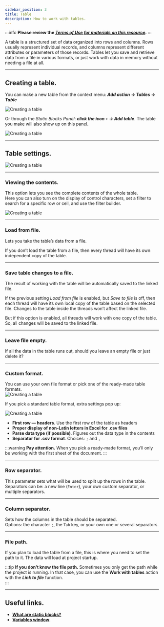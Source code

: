 ```yaml
---
sidebar_position: 3
title: Table
description: How to work with tables.
--- 
```

:::info **Please review the [*Terms of Use for materials on this resource*](../../Disclaimer).**
:::   

A table is a structured set of data organized into rows and columns. Rows usually represent individual records, and columns represent different attributes or parameters of those records. Tables let you save and retrieve data from a file in various formats, or just work with data in memory without needing a file at all.  
_______________________________________________ 
## Creating a table.  
You can make a new table from the context menu: ***Add action → Tables → Table***  

![Creating a table](./assets/Tables/Tables_pic1.png) 

Or through the *Static Blocks Panel*: ***click the icon*** `+` ***→ Add table***. The table you make will also show up on this panel.    

![Creating a table](./assets/Tables/Tables_pic2.png)   
_______________________________________________ 
## Table settings.  
![Creating a table](./assets/Tables/Tables_pic3.png)  
_______________________________________________ 
### Viewing the contents.  
This option lets you see the complete contents of the whole table.  
Here you can also turn on the display of control characters, set a filter to search for a specific row or cell, and use the filter builder.

![Creating a table](./assets/Tables/Tables_pic6.png) 
_______________________________________________ 
### Load from file.  
Lets you take the table’s data from a file.  

If you don’t load the table from a file, then every thread will have its own independent copy of the table.  
_______________________________________________ 
### Save table changes to a file.  
The result of working with the table will be automatically saved to the linked file.  

If the previous setting *Load from file* is enabled, but *Save to file* is off, then each thread will have its own local copy of the table based on the selected file. Changes to the table inside the threads won’t affect the linked file.  

But if this option is enabled, all threads will work with one copy of the table. So, all changes will be saved to the linked file.  
_______________________________________________ 
### Leave file empty.  
If all the data in the table runs out, should you leave an empty file or just delete it?  
_______________________________________________ 
### Custom format.  
You can use your own file format or pick one of the ready-made table formats.  
![Creating a table](./assets/Tables/Tables_pic4.png)   

If you pick a standard table format, extra settings pop up:  

![Creating a table](./assets/Tables/Tables_pic5.png)  

- **First row — headers**. Use the first row of the table as headers  
- **Proper display of non-Latin letters in Excel for .csv files**  
- **Parse data type (if possible)**. Figures out the data type in the contents  
- **Separator for .csv format**. Choices: `;` and `,`  

:::warning **Pay attention.**
When you pick a ready-made format, you’ll only be working with the first sheet of the document.
:::  
_______________________________________________ 
### Row separator. 
This parameter sets what will be used to split up the rows in the table.  
Separators can be: a new line (`Enter`), your own custom separator, or multiple separators.  
_______________________________________________ 
### Column separator.  
Sets how the columns in the table should be separated.  
Options: the character `;`, the `Tab` key, or your own one or several separators.  
_______________________________________________ 
### File path.  
If you plan to load the table from a file, this is where you need to set the path to it. The data will load at project startup.  

:::tip **If you don’t know the file path.**
Sometimes you only get the path while the project is running. In that case, you can use the **Work with tables** action with the ***Link to file*** function.  
:::  
_______________________________________________
## Useful links.  
- [**What are static blocks?**](../Static%20Block%20Panel/CommonPrinciples)  
- [**Variables window**](../../pm/Interface/Variables).